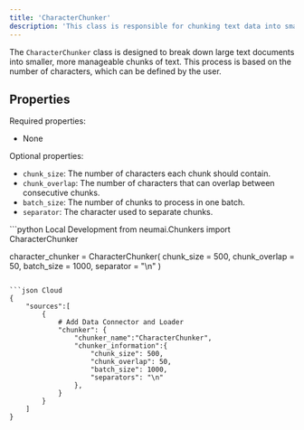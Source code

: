 ```yaml
---
title: 'CharacterChunker'
description: 'This class is responsible for chunking text data into smaller pieces based on character count, with optional overlapping between chunks.'
---
```


The `CharacterChunker` class is designed to break down large text documents into smaller, more manageable chunks of text. This process is based on the number of characters, which can be defined by the user.

## Properties

Required properties:
- None

Optional properties:
- `chunk_size`: The number of characters each chunk should contain.
- `chunk_overlap`: The number of characters that can overlap between consecutive chunks.
- `batch_size`: The number of chunks to process in one batch.
- `separator`: The character used to separate chunks.

<CodeGroup>
```python Local Development
from neumai.Chunkers import CharacterChunker

character_chunker =  CharacterChunker(
    chunk_size = 500,
    chunk_overlap = 50,
    batch_size = 1000,
    separator = "\n"
)
```

```json Cloud
{
    "sources":[
        {
            # Add Data Connector and Loader
            "chunker": {
                "chunker_name":"CharacterChunker",
                "chunker_information":{
                    "chunk_size": 500,
                    "chunk_overlap": 50,
                    "batch_size": 1000,
                    "separators": "\n"
                },
            }
        }
    ]
}
```
</CodeGroup>